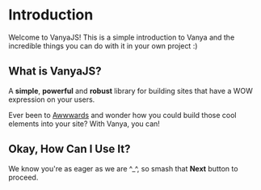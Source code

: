 # Introduction
 
Welcome to VanyaJS! This is a simple introduction to Vanya and the incredible things you can do with it in your own project :)

## What is VanyaJS?

A **simple**, **powerful** and **robust** library for building sites that have a WOW expression on your users.

Ever been to [Awwwards](https://awwwards.com) and wonder how you could build those cool elements into your site? With Vanya, you can!

## Okay, How Can I Use It?

We know you're as eager as we are ^_^, so smash that **Next** button to proceed.
